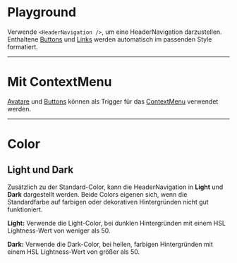 # Playground

Verwende `<HeaderNavigation />`, um eine HeaderNavigation darzustellen.
Enthaltene [Buttons](/03-components/actions/button) und
[Links](/03-components/navigation/link) werden automatisch im passenden Style
formatiert.

<LiveCodeEditor />

---

# Mit ContextMenu

[Avatare](/03-components/content/avatar) und
[Buttons](/03-components/actions/button) können als Trigger für das
[ContextMenu](/03-components/actions/context-menu) verwendet werden.

<LiveCodeEditor example="contextMenu" editorCollapsed />

---

# Color

## Light und Dark

Zusätzlich zu der Standard-Color, kann die HeaderNavigation in **Light** und
**Dark** dargestellt werden. Beide Colors eigenen sich, wenn die Standardfarbe
auf farbigen oder dekorativen Hintergründen nicht gut funktioniert.

<LiveCodeEditor example="light" bgColor="dark" editorCollapsed />

<LiveCodeEditor example="dark" bgColor="light" editorCollapsed />

**Light:** Verwende die Light-Color, bei dunklen Hintergründen mit einem HSL
Lightness-Wert von weniger als 50.

**Dark:** Verwende die Dark-Color, bei hellen, farbigen Hintergründen mit einem
HSL Lightness-Wert von größer als 50.
